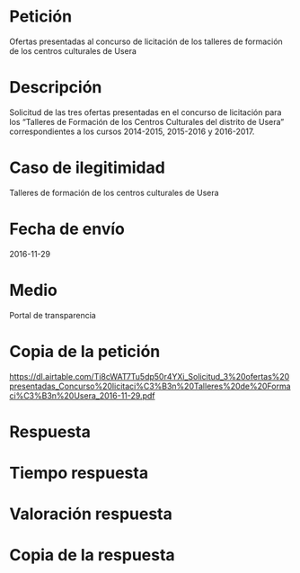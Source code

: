 Petición
========

Ofertas presentadas al concurso de licitación de los talleres de
formación de los centros culturales de Usera

Descripción
===========

Solicitud de las tres ofertas presentadas en el concurso de licitación
para los "Talleres de Formación de los Centros Culturales del distrito
de Usera" correspondientes a los cursos 2014-2015, 2015-2016 y
2016-2017.

Caso de ilegitimidad
====================

Talleres de formación de los centros culturales de Usera

Fecha de envío
==============

2016-11-29

Medio
=====

Portal de transparencia

Copia de la petición
====================

<https://dl.airtable.com/Ti8cWAT7Tu5dp50r4YXi_Solicitud_3%20ofertas%20presentadas_Concurso%20licitaci%C3%B3n%20Talleres%20de%20Formaci%C3%B3n%20Usera_2016-11-29.pdf>

Respuesta
=========

Tiempo respuesta
================

Valoración respuesta
====================

Copia de la respuesta
=====================
